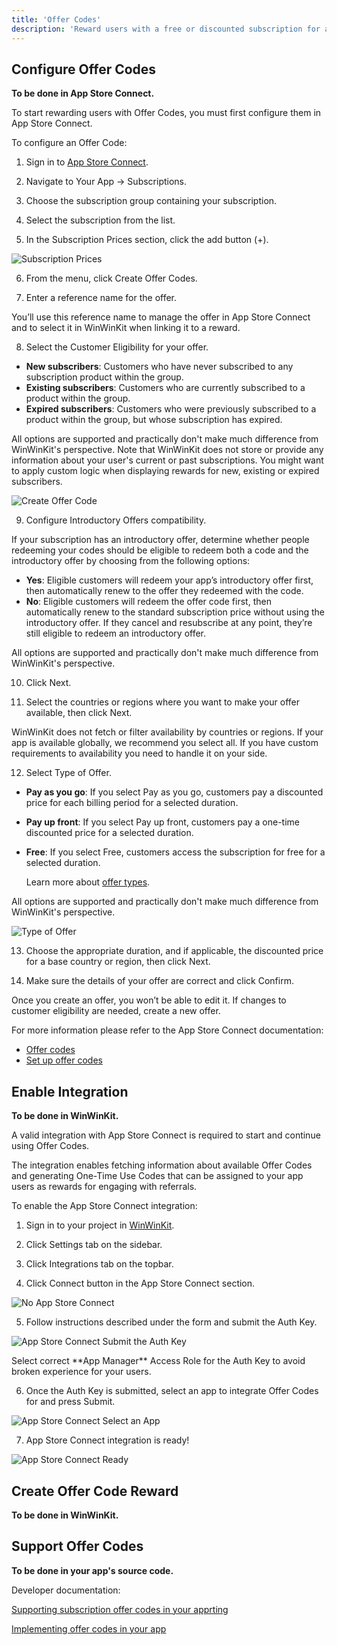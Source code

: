 ```yaml
---
title: 'Offer Codes'
description: 'Reward users with a free or discounted subscription for a specific duration.'
---
```


## Configure Offer Codes

**To be done in App Store Connect.**

To start rewarding users with Offer Codes, you must first configure them in App Store Connect.

To configure an Offer Code:

1. Sign in to [App Store Connect](https://appstoreconnect.apple.com).

2. Navigate to Your App -> Subscriptions.

3. Choose the subscription group containing your subscription.

4. Select the subscription from the list.

5. In the Subscription Prices section, click the add button (+).

![Subscription Prices](/images/offer-codes-app-store-connect-1.png)

6. From the menu, click Create Offer Codes.

7. Enter a reference name for the offer.

You’ll use this reference name to manage the offer in App Store Connect and to select it in WinWinKit when linking it to a reward.

8. Select the Customer Eligibility for your offer.

- **New subscribers**: Customers who have never subscribed to any subscription product within the group.
- **Existing subscribers**: Customers who are currently subscribed to a product within the group.
- **Expired subscribers**: Customers who were previously subscribed to a product within the group, but whose subscription has expired.

<Info>
All options are supported and practically don't make much difference from WinWinKit's perspective.
Note that WinWinKit does not store or provide any information about your user's current or past subscriptions.
</Info>
<Info>
You might want to apply custom logic when displaying rewards for new, existing or expired subscribers. 
</Info>

![Create Offer Code](/images/offer-codes-app-store-connect-2.png)

9. Configure Introductory Offers compatibility. 

If your subscription has an introductory offer, determine whether people redeeming your codes should be eligible to redeem both a code and the introductory offer by choosing from the following options:

- **Yes**: Eligible customers will redeem your app’s introductory offer first, then automatically renew to the offer they redeemed with the code.
- **No**: Eligible customers will redeem the offer code first, then automatically renew to the standard subscription price without using the introductory offer. If they cancel and resubscribe at any point, they’re still eligible to redeem an introductory offer.

<Info>
All options are supported and practically don't make much difference from WinWinKit's perspective.
</Info>

10. Click Next.

11. Select the countries or regions where you want to make your offer available, then click Next.

<Warning>
WinWinKit does not fetch or filter availability by countries or regions. 
If your app is available globally, we recommend you select all.
If you have custom requirements to availability you need to handle it on your side.
</Warning>

12. Select Type of Offer.

- **Pay as you go**: If you select Pay as you go, customers pay a discounted price for each billing period for a selected duration.
- **Pay up front**: If you select Pay up front, customers pay a one-time discounted price for a selected duration.
- **Free**: If you select Free, customers access the subscription for free for a selected duration.

  Learn more about [offer types](https://developer.apple.com/help/app-store-connect/reference/pricing-and-availability). 

<Info>
All options are supported and practically don't make much difference from WinWinKit's perspective.
</Info>

![Type of Offer](/images/offer-codes-app-store-connect-3.png)

13. Choose the appropriate duration, and if applicable, the discounted price for a base country or region, then click Next.

14. Make sure the details of your offer are correct and click Confirm.

<Info>
Once you create an offer, you won’t be able to edit it. If changes to customer eligibility are needed, create a new offer.
</Info>

For more information please refer to the App Store Connect documentation:
- [Offer codes](https://developer.apple.com/app-store/subscriptions/#offer-codes)
- [Set up offer codes](https://developer.apple.com/help/app-store-connect/manage-subscriptions/set-up-offer-codes/)

## Enable Integration

**To be done in WinWinKit.**

A valid integration with App Store Connect is required to start and continue using Offer Codes.

The integration enables fetching information about available Offer Codes 
and generating One-Time Use Codes that can be assigned to your app users as rewards for engaging with referrals.

To enable the App Store Connect integration:

1. Sign in to your project in [WinWinKit](https://app.winwinkit.com).

2. Click Settings tab on the sidebar.

3. Click Integrations tab on the topbar.

4. Click Connect button in the App Store Connect section.

![No App Store Connect](/images/no-app-store-connect.png)

5. Follow instructions described under the form and submit the Auth Key.

![App Store Connect Submit the Auth Key](/images/app-store-connect-integrate-1.png)

<Warning>
Select correct **App Manager** Access Role for the Auth Key to avoid broken experience for your users.
</Warning>

6. Once the Auth Key is submitted, select an app to integrate Offer Codes for and press Submit. 

![App Store Connect Select an App](/images/app-store-connect-integrate-2.png)

7. App Store Connect integration is ready!

![App Store Connect Ready](/images/app-store-connect-integrate-3.png)

## Create Offer Code Reward

**To be done in WinWinKit.**

## Support Offer Codes

**To be done in your app's source code.**

Developer documentation:

[Supporting subscription offer codes in your apprting](https://developer.apple.com/documentation/storekit/supporting-subscription-offer-codes-in-your-app)

[Implementing offer codes in your app](https://developer.apple.com/documentation/storekit/implementing-offer-codes-in-your-app)